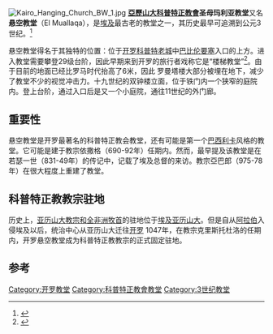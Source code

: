 [[Image:Kairo_Hanging_Church_BW_1.jpg|thumb]]
'''[[亞歷山大科普特正教會|亞歷山大科普特正教會]]圣母玛利亚教堂'''又名'''悬空教堂'''（El Muallaqa），是[[埃及|埃及]]最古老的教堂之一，其历史最早可追溯到公元3世纪。<ref>{{Cite web |url=http://touregypt.net/featurestories/hangingchurch.htm |title=Egypt: The Hanging Church El Muallaqa, Dedicated to the Virgin Mary |access-date=2014-01-02 |archive-date=2018-03-14 |archive-url=https://web.archive.org/web/20180314181016/http://www.touregypt.net/featurestories/hangingchurch.htm |dead-url=no }}</ref> 

悬空教堂得名于其独特的位置：位于[[开罗科普特老城|开罗科普特老城]]中[[巴比伦要塞|巴比伦要塞]]入口的上方。进入教堂需要攀登29级台阶，因此早期来到开罗的旅行者戏称它是“楼梯教堂”<ref>{{Cite web |url=http://www.sacred-destinations.com/egypt/cairo-hanging-church.htm |title=The Hanging Church, Cairo |access-date=2014-01-02 |archive-date=2009-07-29 |archive-url=https://web.archive.org/web/20090729014607/http://www.sacred-destinations.com/egypt/cairo-hanging-church.htm |dead-url=no }}</ref>。由于目前的地面已经比罗马时代抬高了6米，因此 罗曼塔楼大部分被埋在地下，减少了教堂不少的视觉冲击力。十九世纪的双钟楼立面，位于铁门内一个狭窄的庭院内。登上台阶，通过入口后是又一个小庭院，通往11世纪的外门廊。

==重要性==
悬空教堂是开罗最著名的科普特正教会教堂，还有可能是第一个[[巴西利卡|巴西利卡]]风格的教堂。它可能是建于教宗依撒格（690-92年）任期内。然而，最早提及该教堂是在若瑟一世（831-49年）的传记中，记载了埃及总督的来访。教宗亞巴郎（975-78年）在很大程度上重建了教堂。

==科普特正教教宗驻地==
历史上，[[亞歷山大科普特正教教宗列表|亚历山大教宗和全非洲牧首]]的驻地位于[[埃及|埃及]][[亚历山大|亚历山大]]。但是自从[[阿拉伯|阿拉伯]]入侵埃及以后，统治中心从亚历山大迁往[[开罗|开罗]] 1047年，在教宗克里斯托杜洛的任期内，开罗悬空教堂成为科普特正教教宗的正式固定驻地。
{{clear}}
{{gallery
 |height=150|width=150|lines=3
 |File:Hanging Church4.JPG|临街大门
 |Image:Hanging Church10.JPG|内部
 |Image:CW TheHangingChurch Inside.jpg|内部
 |File:Hanging Church8.JPG|圣像
 |File:Le Caire église saint Serge.jpg|
 |File:Hanging Church,Coptic Cairo.jpg|天花板
}}

==参考==
<references/>
{{coord|30.005388|N|31.230081|E|region:EG-C_type:landmark|display=title}}
[[Category:开罗教堂|Category:开罗教堂]]
[[Category:科普特正教會教堂|Category:科普特正教會教堂]]
[[Category:3世纪教堂|Category:3世纪教堂]]